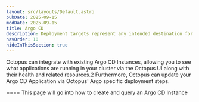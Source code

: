 ```yaml
---
layout: src/layouts/Default.astro
pubDate: 2025-09-15
modDate: 2025-09-15
title: Argo CD
description: Deployment targets represent any intended destination for the contents in your package.
navOrder: 10
hideInThisSection: true
---
```



Octopus can integrate with existing Argo CD Instances, allowing you to see what applications are running in your
cluster via the Octopus UI along with their health and related resources.2
Furthermore, Octopus can update your Argo CD Application via Octopus' Argo specific deployment steps.

====
This page will go into how to create and query an Argo CD Instance